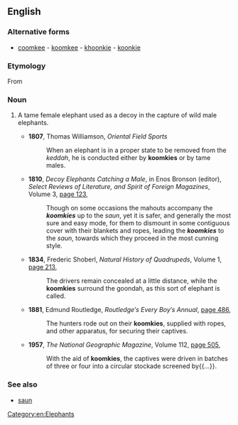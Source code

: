 ==English==

===Alternative forms===
* [[coomkee]] - [[koomkee]] - [[khoonkie]] - [[koonkie]]

===Etymology===
From {{etyl|bn}} {{fact}}

===Noun===
{{en-noun}}
# {{context|technical term}} A tame female elephant used as a decoy in the capture of wild male elephants.
#* '''1807''', Thomas Williamson, ''Oriental Field Sports''
#*: When an elephant is in a proper state to be removed from the ''keddah'', he is conducted either by '''koomkies''' or by tame males.
#* '''1810''', ''Decoy Elephants Catching a Male'', in Enos Bronson (editor), ''Select Reviews of Literature, and Spirit of Foreign Magazines'', Volume 3, [http://books.google.com.au/books?id=AvQ0AAAAMAAJ&pg=PA123&dq=%22koomkie%22|%22koomkies%22+-intitle:%22koomkie%22&hl=en&sa=X&ei=ZDD7Tr_4AbCTiQfPlvmuAQ&redir_esc=y#v=onepage&q=%22koomkie%22|%22koomkies%22%20-intitle%3A%22koomkie%22&f=false page 123],
#*: Though on some occasions the mahouts accompany the '''''koomkies''''' up to the ''saun'', yet it is safer, and generally the most sure and easy mode, for them to dismount in some contiguous cover with their blankets and ropes, leading the '''''koomkies''''' to the ''saun'', towards which they proceed in the most cunning style.
#* '''1834''', Frederic Shoberl, ''Natural History of Quadrupeds'', Volume 1, [http://books.google.com.au/books?id=gjEOAAAAQAAJ&pg=PA213&dq=%22koomkie%22|%22koomkies%22+-intitle:%22koomkie%22&hl=en&sa=X&ei=zjf7TtfaD5GciAf57pzVAQ&redir_esc=y#v=onepage&q=%22koomkie%22|%22koomkies%22%20-intitle%3A%22koomkie%22&f=false page 213],
#*: The drivers remain concealed at a little distance, while the '''koomkies''' surround the goondah, as this sort of elephant is called.
#* '''1881''', Edmund Routledge, ''Routledge′s Every Boy′s Annual'', [http://books.google.com.au/books?id=CBRAAAAAYAAJ&q=%22koomkie%22|%22koomkies%22+-intitle:%22koomkie%22&dq=%22koomkie%22|%22koomkies%22+-intitle:%22koomkie%22&hl=en&sa=X&ei=yjX7ToedGdChiQeLoLHJAQ&redir_esc=y page 486],
#*: The hunters rode out on their '''koomkies''', supplied with ropes, and other apparatus, for securing their captives.
#* '''1957''', ''The National Geographic Magazine'', Volume 112, [http://books.google.com.au/books?id=lWkkAQAAIAAJ&q=%22koomkie%22|%22koomkies%22+-intitle:%22koomkie%22&dq=%22koomkie%22|%22koomkies%22+-intitle:%22koomkie%22&hl=en&sa=X&ei=zjf7TtfaD5GciAf57pzVAQ&redir_esc=y page 505],
#*: With the aid of '''koomkies''', the captives were driven in batches of three or four into a circular stockade screened by{{...}}.

===See also===
* [[saun]]

[[Category:en:Elephants]]